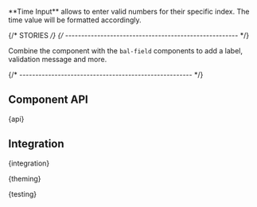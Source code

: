 
<Meta of={TimeInputStories} />

<StoryHeading of={TimeInputStories.Basic} hidden></StoryHeading>

<Banner of={TimeInputStories} />

<Lead>
  **Time Input** allows to enter valid numbers for their specific index. The time value will be formatted accordingly.
</Lead>

<Canvas of={TimeInputStories.Basic} sourceState="shown" />

<PlaygroundBar of={TimeInputStories.Basic}></PlaygroundBar>

{/* STORIES */}
{/* ------------------------------------------------------ */}

<StoryHeading of={TimeInputStories.FieldControl}></StoryHeading>

Combine the component with the `bal-field` components to add a label, validation message and more.

<Canvas of={TimeInputStories.FieldControl} />

{/* ------------------------------------------------------ */}

## Component API


<Markdown>{api}</Markdown>

## Integration


<Markdown>{integration}</Markdown>


<Markdown>{theming}</Markdown>


<Markdown>{testing}</Markdown>

<Footer>
  <LinkCards>
    <LinkCard
      pageTitle="Development/Form"
      description="The indispensable form controls, designed for maximum clarity. Form elements are used in combination with the CSS grid system"
    />
  </LinkCards>
</Footer>
